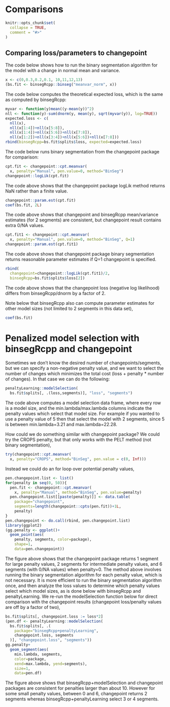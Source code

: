 <!--
%\VignetteEngine{knitr::knitr}
%\VignetteIndexEntry{Comparisons with other packages}
-->

# Comparisons

```r
knitr::opts_chunk$set(
  collapse = TRUE,
  comment = "#>"
)
```

## Comparing loss/parameters to changepoint

The code below shows how to run the binary segmentation algorithm for
the model with a change in normal mean and variance.

```r
x <- c(0,0.3,0.2,0.1, 10,11,12,13)
(bs.fit <- binsegRcpp::binseg("meanvar_norm", x))
```

The code below computes the theoretical expected loss, which is the
same as computed by binsegRcpp:

```r
myvar <- function(y)mean((y-mean(y))^2)
nll <- function(y)-sum(dnorm(y, mean(y), sqrt(myvar(y)), log=TRUE))
expected.loss <- c(
  nll(x),
  nll(x[1:4])+nll(x[5:8]),
  nll(x[1:4])+nll(x[5:6])+nll(x[7:8]),
  nll(x[1:2])+nll(x[3:4])+nll(x[5:6])+nll(x[7:8]))
rbind(binsegRcpp=bs.fit$splits$loss, expected=expected.loss)
```

The code below runs binary segmentation from the changepoint package
for comparison:

```r
cpt.fit <- changepoint::cpt.meanvar(
  x, penalty="Manual", pen.value=0, method="BinSeg")
changepoint::logLik(cpt.fit)
```

The code above shows that the changepoint package logLik method
returns NaN rather than a finite value.

```r
changepoint::param.est(cpt.fit)
coef(bs.fit, 2L)
```

The code above shows that changepoint and binsegRcpp mean/variance
estimates (for 2 segments) are consistent, but changepoint result
contains extra 0/NA values.

```r
cpt.fit1 <- changepoint::cpt.meanvar(
  x, penalty="Manual", pen.value=0, method="BinSeg", Q=1)
changepoint::param.est(cpt.fit1)
```

The code above shows that changepoint package binary segmentation
returns reasonable parameter estimates if Q=1 changepoint is
specified.

```r
rbind(
  changepoint=changepoint::logLik(cpt.fit1)/2,
  binsegRcpp=bs.fit$splits$loss[2])
```

The code above shows that the changepoint loss (negative log
likelihood) differs from binsegRcpp/dnorm by a factor of 2.

Note below that binsegRcpp also can compute parameter estimates for
other model sizes (not limited to 2 segments in this data set),
  
```r
coef(bs.fit)
```

# Penalized model selection with binsegRcpp and changepoint

Sometimes we don't know the desired number of changepoints/segments,
but we can specify a non-negative penalty value, and we want to select
the number of changes which minimizes the total cost (loss + penalty *
number of changes). In that case we can do the following:

```r
penaltyLearning::modelSelection(
  bs.fit$splits[, .(loss,segments)], "loss", "segments")
```

The code above computes a model selection data frame, where every row
is a model size, and the min.lambda/max.lambda columns indicate the
penalty values which select that model size. For example if you wanted
to use a penalty value of 5 then that select the model with 2
segments, since 5 is between min.lambda=3.21 and max.lambda=22.28.

How could we do something similar with changepoint package? We could
try the CROPS penalty, but that only works with the PELT method (not
binary segmentation),

```r
try(changepoint::cpt.meanvar(
  x, penalty="CROPS", method="BinSeg", pen.value = c(0, Inf)))
```

Instead we could do an for loop over potential penalty values,

```r
pen.changepoint.list <- list()
for(penalty in seq(0, 50)){
  pen.fit <- changepoint::cpt.meanvar(
    x, penalty="Manual", method="BinSeg", pen.value=penalty)
  pen.changepoint.list[[paste(penalty)]] <- data.table(
    package="changepoint",
    segments=length(changepoint::cpts(pen.fit))+1L,
    penalty)
}
pen.changepoint <- do.call(rbind, pen.changepoint.list)
library(ggplot2)
(gg.penalty <- ggplot()+
  geom_point(aes(
    penalty, segments, color=package),
    shape=1,
    data=pen.changepoint))
```

The figure above shows that the changepoint package returns 1 segment
for large penalty values, 2 segments for intermediate penalty values,
and 6 segments (with 0/NA values) when penalty=0. The method above
involves running the binary segmentation algorithm for each penalty
value, which is not necessary. It is more efficient to run the binary
segmentation algorithm once, and then analyze the loss values to
determine which penalty values select which model sizes, as is done
below with binsegRcpp and penaltyLearning. We re-run the
modelSelection function below for direct comparison with the
changepoint results (changepoint loss/penalty values are off by a
factor of two),

```r
bs.fit$splits[, changepoint.loss := loss*2]
(pen.df <- penaltyLearning::modelSelection(
  bs.fit$splits[, .(
    package="binsegRcpp+penaltyLearning",
    changepoint.loss, segments
  )], "changepoint.loss", "segments"))
gg.penalty+
  geom_segment(aes(
    min.lambda, segments,
    color=package,
    xend=max.lambda, yend=segments),
    size=1,
    data=pen.df)
``` 

The figure above shows that binsegRcpp+modelSelection and changepoint
packages are consistent for penalties larger than about 10. However
for some small penalty values, between 0 and 6, changepoint returns 2
segments whereas binsegRcpp+penaltyLearning select 3 or 4 segments.
